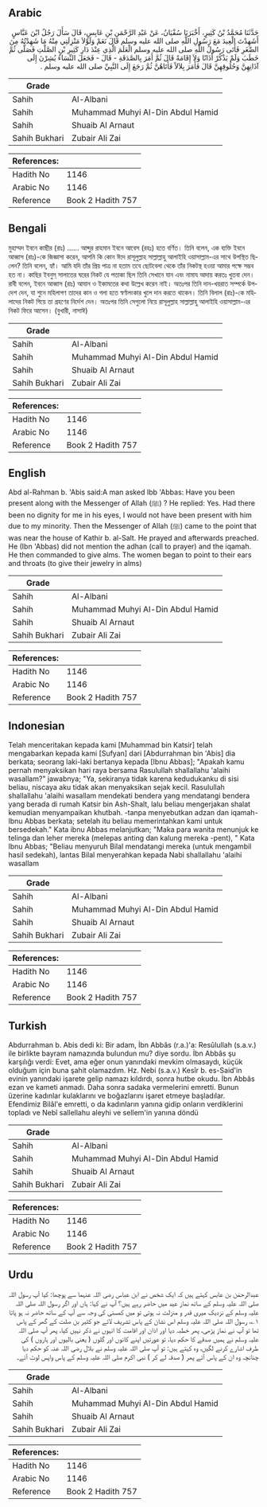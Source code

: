 ## Arabic


<div dir="rtl" lang="ar" style={{fontSize:'larger',backgroundColor:'#f8f9fa',padding:20}}>
حَدَّثَنَا مُحَمَّدُ بْنُ كَثِيرٍ، أَخْبَرَنَا سُفْيَانُ، عَنْ عَبْدِ الرَّحْمَنِ بْنِ عَابِسٍ، قَالَ سَأَلَ رَجُلٌ ابْنَ عَبَّاسٍ أَشَهِدْتَ الْعِيدَ مَعَ رَسُولِ اللَّهِ صلى الله عليه وسلم قَالَ نَعَمْ وَلَوْلاَ مَنْزِلَتِي مِنْهُ مَا شَهِدْتُهُ مِنَ الصِّغَرِ فَأَتَى رَسُولُ اللَّهِ صلى الله عليه وسلم الْعَلَمَ الَّذِي عِنْدَ دَارِ كَثِيرِ بْنِ الصَّلْتِ فَصَلَّى ثُمَّ خَطَبَ وَلَمْ يَذْكُرْ أَذَانًا وَلاَ إِقَامَةً قَالَ ثُمَّ أَمَرَ بِالصَّدَقَةِ - قَالَ - فَجَعَلَ النِّسَاءُ يُشِرْنَ إِلَى آذَانِهِنَّ وَحُلُوقِهِنَّ قَالَ فَأَمَرَ بِلاَلاً فَأَتَاهُنَّ ثُمَّ رَجَعَ إِلَى النَّبِيِّ صلى الله عليه وسلم ‏.‏
</div>
<div style={{backgroundColor:'#f8f9fa',padding:20, marginBottom: 10}}><table> <thead> <tr> <th>Grade</th> <th></th> </tr> </thead> <tbody> <tr><td>Sahih</td><td>Al-Albani</td></tr><tr><td>Sahih</td><td>Muhammad Muhyi Al-Din Abdul Hamid</td></tr><tr><td>Sahih</td><td>Shuaib Al Arnaut</td></tr><tr><td>Sahih Bukhari</td><td>Zubair Ali Zai</td></tr></tbody></table><table> <thead> <tr> <th>References:</th> <th></th> </tr> </thead> <tbody><tr><td>Hadith No</td><td>1146</td></tr><tr><td>Arabic No</td><td>1146</td></tr><tr><td>Reference</td><td>Book 2 Hadith 757</td></tr></tbody></table></div>

## Bengali


<div dir="ltr" lang="bn" style={{fontSize:'larger',backgroundColor:'#f8f9fa',padding:20}}>
মুহাম্মদ ইবনে কাছীর (রাঃ) ...... আব্দুর রাহমান ইবনে আবেস (রহঃ) হতে বর্ণিত। তিনি বলেন, এক ব্যক্তি ইবনে আব্বাস (রাঃ)-কে জিজ্ঞাসা করেন, আপনি কি কোন ঈদে রাসূলুল্লাহ সাল্লাল্লাহু আলাইহি ওয়াসাল্লাম-এর সাথে উপস্থিত ছিলেন? তিনি বলেন, হ্যাঁ। আমি যদি তাঁর প্রিয় পাত্র না হতাম তবে ছোটবেলা থেকে তাঁর নিকটস্থ হওয়া আমার পক্ষে সম্ভব হত না। কাছির ইবনুস্‌ সালাতের ঘরের নিকট যে পতাকা ছিল তিনি সেখানে যান এবং নামায আদায় করতঃ খুতবা দেন। রাবী বলেন, ইবনে আব্বাস (রাঃ) আযান ও ইকামতের কথা উল্লেখ করেন নাই। অতঃপর তিনি দান-খয়রাত সম্পর্কে উপদেশ দেন, যা শুনে মহিলাগণ তাদের কান ও গলা হতে স্বর্ণালংকার খুলে দান করতে থাকেন। তিনি বিলাল (রাঃ)-কে মহিলাদের নিকট গিয়ে তা গ্রহণের নির্দেশ দেন। অতঃপর তিনি সেগুলো নিয়ে রাসূলুল্লাহ সাল্লাল্লাহু আলাইহি ওয়াসাল্লাম-এর নিকট ফিরে আসেন। (বুখারী, নাসাঈ)
</div>
<div style={{backgroundColor:'#f8f9fa',padding:20, marginBottom: 10}}><table> <thead> <tr> <th>Grade</th> <th></th> </tr> </thead> <tbody> <tr><td>Sahih</td><td>Al-Albani</td></tr><tr><td>Sahih</td><td>Muhammad Muhyi Al-Din Abdul Hamid</td></tr><tr><td>Sahih</td><td>Shuaib Al Arnaut</td></tr><tr><td>Sahih Bukhari</td><td>Zubair Ali Zai</td></tr></tbody></table><table> <thead> <tr> <th>References:</th> <th></th> </tr> </thead> <tbody><tr><td>Hadith No</td><td>1146</td></tr><tr><td>Arabic No</td><td>1146</td></tr><tr><td>Reference</td><td>Book 2 Hadith 757</td></tr></tbody></table></div>

## English


<div dir="ltr" lang="en" style={{fontSize:'larger',backgroundColor:'#f8f9fa',padding:20}}>
Abd al-Rahman b. 'Abis said:A man asked Ibb 'Abbas: Have you been present along with the Messenger of Allah (ﷺ) ? He replied: Yes. Had there been no dignity for me in his eyes, I would not have been present with him due to my minority. Then the Messenger of Allah (ﷺ) came to the point that was near the house of Kathir b. al-Salt. He prayed and afterwards preached. He (Ibn 'Abbas) did not mention the adhan (call to prayer) and the iqamah. He then commanded to give alms. The women began to point to their ears and throats (to give their jewelry in alms)
</div>
<div style={{backgroundColor:'#f8f9fa',padding:20, marginBottom: 10}}><table> <thead> <tr> <th>Grade</th> <th></th> </tr> </thead> <tbody> <tr><td>Sahih</td><td>Al-Albani</td></tr><tr><td>Sahih</td><td>Muhammad Muhyi Al-Din Abdul Hamid</td></tr><tr><td>Sahih</td><td>Shuaib Al Arnaut</td></tr><tr><td>Sahih Bukhari</td><td>Zubair Ali Zai</td></tr></tbody></table><table> <thead> <tr> <th>References:</th> <th></th> </tr> </thead> <tbody><tr><td>Hadith No</td><td>1146</td></tr><tr><td>Arabic No</td><td>1146</td></tr><tr><td>Reference</td><td>Book 2 Hadith 757</td></tr></tbody></table></div>

## Indonesian


<div dir="ltr" lang="id" style={{fontSize:'larger',backgroundColor:'#f8f9fa',padding:20}}>
Telah menceritakan kepada kami [Muhammad bin Katsir] telah mengabarkan kepada kami [Sufyan] dari [Abdurrahman bin 'Abis] dia berkata; seorang laki-laki bertanya kepada [Ibnu Abbas]; "Apakah kamu pernah menyaksikan hari raya bersama Rasulullah shallallahu 'alaihi wasallam?" jawabnya; "Ya, sekiranya tidak karena kedudukanku di sisi beliau, niscaya aku tidak akan menyaksikan sejak kecil. Rasulullah shallallahu 'alaihi wasallam mendekati bendera yang mendatangi bendera yang berada di rumah Katsir bin Ash-Shalt, lalu beliau mengerjakan shalat kemudian menyampaikan khutbah. -tanpa menyebutkan adzan dan iqamah- Ibnu Abbas berkata; setelah itu beliau memerintahkan kami untuk bersedekah." Kata ibnu Abbas melanjutkan; "Maka para wanita menunjuk ke telinga dan leher mereka (melepas anting dan kalung mereka -pent), " Kata Ibnu Abbas; "Beliau menyuruh Bilal mendatangi mereka (untuk mengambil hasil sedekah), lantas Bilal menyerahkan kepada Nabi shallallahu 'alaihi wasallam
</div>
<div style={{backgroundColor:'#f8f9fa',padding:20, marginBottom: 10}}><table> <thead> <tr> <th>Grade</th> <th></th> </tr> </thead> <tbody> <tr><td>Sahih</td><td>Al-Albani</td></tr><tr><td>Sahih</td><td>Muhammad Muhyi Al-Din Abdul Hamid</td></tr><tr><td>Sahih</td><td>Shuaib Al Arnaut</td></tr><tr><td>Sahih Bukhari</td><td>Zubair Ali Zai</td></tr></tbody></table><table> <thead> <tr> <th>References:</th> <th></th> </tr> </thead> <tbody><tr><td>Hadith No</td><td>1146</td></tr><tr><td>Arabic No</td><td>1146</td></tr><tr><td>Reference</td><td>Book 2 Hadith 757</td></tr></tbody></table></div>

## Turkish


<div dir="ltr" lang="tr" style={{fontSize:'larger',backgroundColor:'#f8f9fa',padding:20}}>
Abdurrahman b. Abis dedi ki: Bir adam, İbn Abbâs (r.a.)'a: Resûlullah (s.a.v.) ile birlikte bayram namazında bulundun mu? diye sordu. İbn Abbâs şu karşılığı verdi: Evet, ama eğer onun yanındaki mevkim olmasaydı, küçük olduğum için buna şahit olamazdım. Hz. Nebi (s.a.v.) Kesîr b. es-Said'in evinin yanındaki işarete gelip namazı kıldırdı, sonra hutbe okudu. İbn Abbâs ezan ve kameti anmadı. Daha sonra sadaka vermelerini emretti. Bunun üzerine kadınlar kulaklarını ve boğazlarını işaret etmeye başladılar. Efendimiz Bilâl'e emretti, o da kadınların yanına gidip onların verdiklerini topladı ve Nebî sallellahu aleyhi ve sellem'in yanına döndü
</div>
<div style={{backgroundColor:'#f8f9fa',padding:20, marginBottom: 10}}><table> <thead> <tr> <th>Grade</th> <th></th> </tr> </thead> <tbody> <tr><td>Sahih</td><td>Al-Albani</td></tr><tr><td>Sahih</td><td>Muhammad Muhyi Al-Din Abdul Hamid</td></tr><tr><td>Sahih</td><td>Shuaib Al Arnaut</td></tr><tr><td>Sahih Bukhari</td><td>Zubair Ali Zai</td></tr></tbody></table><table> <thead> <tr> <th>References:</th> <th></th> </tr> </thead> <tbody><tr><td>Hadith No</td><td>1146</td></tr><tr><td>Arabic No</td><td>1146</td></tr><tr><td>Reference</td><td>Book 2 Hadith 757</td></tr></tbody></table></div>

## Urdu


<div dir="rtl" lang="ur" style={{fontSize:'larger',backgroundColor:'#f8f9fa',padding:20}}>
عبدالرحمٰن بن عابس کہتے ہیں کہ ایک شخص نے ابن عباس رضی اللہ عنہما سے پوچھا: کیا آپ رسول اللہ صلی اللہ علیہ وسلم کے ساتھ نماز عید میں حاضر رہے ہیں؟ آپ نے کہا: ہاں اور اگر رسول اللہ صلی اللہ علیہ وسلم کے نزدیک میری قدر و منزلت نہ ہوتی تو میں کمسنی کی وجہ سے آپ کے ساتھ حاضر نہ ہو پاتا ۱؎، رسول اللہ صلی اللہ علیہ وسلم اس نشان کے پاس تشریف لائے جو کثیر بن صلت کے گھر کے پاس تھا تو آپ نے نماز پڑھی، پھر خطبہ دیا اور اذان اور اقامت کا انہوں نے ذکر نہیں کیا، پھر آپ صلی اللہ علیہ وسلم نے ہمیں صدقے کا حکم دیا، تو عورتیں اپنے کانوں اور گلوں ( یعنی بالیوں اور ہاروں ) کی طرف اشارے کرنے لگیں، وہ کہتے ہیں: تو آپ صلی اللہ علیہ وسلم نے بلال رضی اللہ عنہ کو حکم دیا چنانچہ وہ ان کے پاس آئے پھر ( صدقہ لے کر ) نبی اکرم صلی اللہ علیہ وسلم کے پاس واپس لوٹ آئے۔
</div>
<div style={{backgroundColor:'#f8f9fa',padding:20, marginBottom: 10}}><table> <thead> <tr> <th>Grade</th> <th></th> </tr> </thead> <tbody> <tr><td>Sahih</td><td>Al-Albani</td></tr><tr><td>Sahih</td><td>Muhammad Muhyi Al-Din Abdul Hamid</td></tr><tr><td>Sahih</td><td>Shuaib Al Arnaut</td></tr><tr><td>Sahih Bukhari</td><td>Zubair Ali Zai</td></tr></tbody></table><table> <thead> <tr> <th>References:</th> <th></th> </tr> </thead> <tbody><tr><td>Hadith No</td><td>1146</td></tr><tr><td>Arabic No</td><td>1146</td></tr><tr><td>Reference</td><td>Book 2 Hadith 757</td></tr></tbody></table></div>